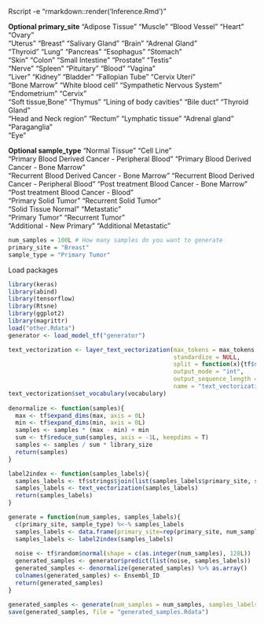 Rscript -e "rmarkdown::render('Inference.Rmd')"

**Optional primary_site**
"Adipose Tissue"             "Muscle"                     "Blood Vessel"               "Heart"                      "Ovary"                     
"Uterus"                     "Breast"                     "Salivary Gland"             "Brain"                      "Adrenal Gland"             
"Thyroid"                    "Lung"                       "Pancreas"                   "Esophagus"                  "Stomach"                   
"Skin"                       "Colon"                      "Small Intestine"            "Prostate"                   "Testis"                    
"Nerve"                      "Spleen"                     "Pituitary"                  "Blood"                      "Vagina"                    
"Liver"                      "Kidney"                     "Bladder"                    "Fallopian Tube"             "Cervix Uteri"              
"Bone Marrow"                "White blood cell"           "Sympathetic Nervous System" "Endometrium"                "Cervix"                    
"Soft tissue,Bone"           "Thymus"                     "Lining of body cavities"    "Bile duct"                  "Thyroid Gland"             
"Head and Neck region"       "Rectum"                     "Lymphatic tissue"           "Adrenal gland"              "Paraganglia"               
"Eye"

**Optional sample_type**
"Normal Tissue"                                     "Cell Line"                                        
"Primary Blood Derived Cancer - Peripheral Blood"   "Primary Blood Derived Cancer - Bone Marrow"       
"Recurrent Blood Derived Cancer - Bone Marrow"      "Recurrent Blood Derived Cancer - Peripheral Blood"
"Post treatment Blood Cancer - Bone Marrow"         "Post treatment Blood Cancer - Blood"              
"Primary Solid Tumor"                               "Recurrent Solid Tumor"                            
"Solid Tissue Normal"                               "Metastatic"                                       
"Primary Tumor"                                     "Recurrent Tumor"                                  
"Additional - New Primary"                          "Additional Metastatic"  

```r
num_samples = 100L # How many samples do you want to generate
primary_site = "Breast"
sample_type = "Primary Tumor"
```

Load packages
```r
library(keras)
library(abind)
library(tensorflow)
library(Rtsne)
library(ggplot2)
library(magrittr)
load("other.Rdata")
generator <- load_model_tf("generator")
```

```r
text_vectorization <- layer_text_vectorization(max_tokens = max_tokens + 2, # 2 contain "" and "[UNK]"
                                               standardize = NULL,
                                               split = function(x){tf$strings$split(x, sep = "/")},
                                               output_mode = "int",
                                               output_sequence_length = 2,
                                               name = "text_vectorization")
text_vectorization$set_vocabulary(vocabulary)
  
denormalize <- function(samples){
  max <- tf$expand_dims(max, axis = 0L)
  min <- tf$expand_dims(min, axis = 0L)
  samples <- samples * (max - min) + min
  sum <- tf$reduce_sum(samples, axis = -1L, keepdims = T)
  samples <- samples / sum * library_size
  return(samples)
}

label2index <- function(samples_labels){
  samples_labels <- tf$strings$join(list(samples_labels$primary_site, samples_labels$sample_type), separator="/")
  samples_labels <- text_vectorization(samples_labels)
  return(samples_labels)
}

generate = function(num_samples, samples_labels){
  c(primary_site, sample_type) %<-% samples_labels
  samples_labels <- data.frame(primary_site=rep(primary_site, num_samples), sample_type=rep(sample_type, num_samples))
  samples_labels <- label2index(samples_labels)
  
  noise <- tf$random$normal(shape = c(as.integer(num_samples), 128L))
  generated_samples <- generator$predict(list(noise, samples_labels))
  generated_samples <- denormalize(generated_samples) %>% as.array()
  colnames(generated_samples) <- Ensembl_ID
  return(generated_samples)
}
```

```r
generated_samples <- generate(num_samples = num_samples, samples_labels = list(primary_site, sample_type))
save(generated_samples, file = "generated_samples.Rdata")
```
